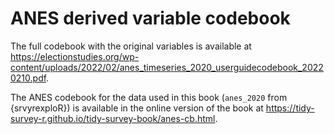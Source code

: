 # ANES derived variable codebook {#anes-cb}

The full codebook with the original variables is available at [https://electionstudies.org/wp-content/uploads/2022/02/anes_timeseries_2020_userguidecodebook_20220210.pdf](https://electionstudies.org/wp-content/uploads/2022/02/anes_timeseries_2020_userguidecodebook_20220210.pdf).

The ANES codebook for the data used in this book (`anes_2020` from {srvyrexploR}) is available in the online version of the book at [https://tidy-survey-r.github.io/tidy-survey-book/anes-cb.html](https://tidy-survey-r.github.io/tidy-survey-book/anes-cb.html).